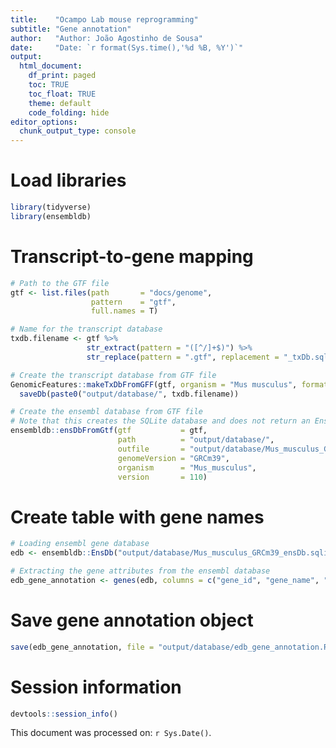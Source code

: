 ```yaml
---
title:    "Ocampo Lab mouse reprogramming"
subtitle: "Gene annotation"
author:   "Author: João Agostinho de Sousa"
date:     "Date: `r format(Sys.time(),'%d %B, %Y')`"
output:
  html_document:
    df_print: paged
    toc: TRUE
    toc_float: TRUE
    theme: default
    code_folding: hide
editor_options:
  chunk_output_type: console
---
```


# Load libraries
```r

library(tidyverse)
library(ensembldb)

```

# Transcript-to-gene mapping
```r

# Path to the GTF file 
gtf <- list.files(path       = "docs/genome",
                  pattern    = "gtf",
                  full.names = T)

# Name for the transcript database 
txdb.filename <- gtf %>%
                 str_extract(pattern = "([^/]+$)") %>%
                 str_replace(pattern = ".gtf", replacement = "_txDb.sqlite")

# Create the transcript database from GTF file
GenomicFeatures::makeTxDbFromGFF(gtf, organism = "Mus musculus", format = "gtf") %>%
  saveDb(paste0("output/database/", txdb.filename))

# Create the ensembl database from GTF file
# Note that this creates the SQLite database and does not return an EnsDb.
ensembldb::ensDbFromGtf(gtf           = gtf,
                        path          = "output/database/",
                        outfile       = "output/database/Mus_musculus_GRCm39_ensDb.sqlite",
                        genomeVersion = "GRCm39",
                        organism      = "Mus_musculus",
                        version       = 110)

```

# Create table with gene names
```r

# Loading ensembl gene database
edb <- ensembldb::EnsDb("output/database/Mus_musculus_GRCm39_ensDb.sqlite")

# Extracting the gene attributes from the ensembl database 
edb_gene_annotation <- genes(edb, columns = c("gene_id", "gene_name", "gene_biotype")) %>% as.data.frame()

```

# Save gene annotation object
```r

save(edb_gene_annotation, file = "output/database/edb_gene_annotation.RData")

```

# Session information
```r

devtools::session_info()

```

This document was processed on: `r Sys.Date()`.
